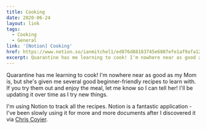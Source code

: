 ```yaml
---
title: Cooking
date: 2020-06-24
layout: link
tags:
  - Cooking
  - General
link: '[Notion] Cooking'
href: https://www.notion.so/ianmitchel1/ed876d88183745e6807efe1af9afa120?v=2502348156db494f88ff2f24cdc3f528
excerpt: Quarantine has me learning to cook! I'm nowhere near as good as my Mom is, but she's given me some good starter recipes to learn with.
---
```


Quarantine has me learning to cook! I'm nowhere near as good as my Mom is, but she's given me several good beginner-friendly recipes to learn with. If you try them out and enjoy the meal, let me know so I can tell her! I'll be updating it over time as I try new things.

I'm using Notion to track all the recipes. Notion is a fantastic application - I've been slowly using it for more and more documents after I discovered it via [Chris Coyier](https://css-tricks.com/how-ive-been-using-notion-personally-and-professionally/).
